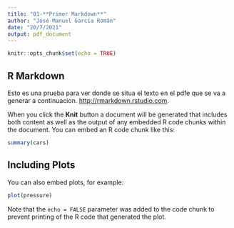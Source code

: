 ```yaml
---
title: "01-**Primer Markdown**"
author: "José Manuel García Román"
date: "20/7/2021"
output: pdf_document
---
```


```r
knitr::opts_chunk$set(echo = TRUE)
```

## R Markdown

Esto es una prueba para ver donde se situa el texto en el pdfe que se va a generar a continuacion. <http://rmarkdown.rstudio.com>.

When you click the **Knit** button a document will be generated that includes both content as well as the output of any embedded R code chunks within the document. You can embed an R code chunk like this:

```r
summary(cars)
```

## Including Plots

You can also embed plots, for example:

```r
plot(pressure)
```

Note that the `echo = FALSE` parameter was added to the code chunk to prevent printing of the R code that generated the plot.
